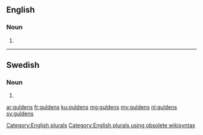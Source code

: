 ==English==

===Noun===
{{head|en}}

# {{plural of|gulden}}

[[Category:English plurals]][[Category:English plurals using obsolete wikisyntax]]

----

==Swedish==

===Noun===
{{head|sv|noun form}}

# {{sv-noun-form-def-gen-pl|guld}}

[[ar:guldens]]
[[fr:guldens]]
[[ku:guldens]]
[[mg:guldens]]
[[my:guldens]]
[[nl:guldens]]
[[sv:guldens]]